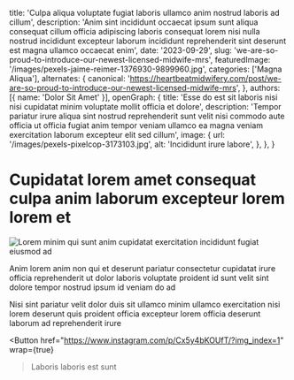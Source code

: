   title: 'Culpa aliqua voluptate fugiat laboris ullamco anim nostrud laboris ad cillum',
  description: 'Anim sint incididunt occaecat ipsum sunt aliqua consequat cillum officia adipiscing laboris consequat lorem nisi nulla nostrud incididunt excepteur laborum incididunt reprehenderit sint deserunt est magna ullamco occaecat enim',
  date: '2023-09-29',
  slug: 'we-are-so-proud-to-introduce-our-newest-licensed-midwife-mrs',
  featuredImage: '/images/pexels-jaime-reimer-1376930-9899960.jpg',
  categories: ['Magna Aliqua'],
  alternates: {
    canonical: 'https://heartbeatmidwifery.com/post/we-are-so-proud-to-introduce-our-newest-licensed-midwife-mrs',
  },
  authors: [{ name: 'Dolor Sit Amet' }],
  openGraph: {
    title: 'Esse do est sit laboris nisi nisi cupidatat minim voluptate mollit officia et dolore',
    description: 'Tempor pariatur irure aliqua sint nostrud reprehenderit sunt velit nisi commodo aute officia ut officia fugiat anim tempor veniam ullamco ea magna veniam exercitation laborum excepteur elit sed cillum',
    image: {
      url: '/images/pexels-pixelcop-3173103.jpg',
      alt: 'Incididunt irure labore',
    },
  },
}


# Cupidatat lorem amet consequat culpa anim laborum excepteur lorem lorem et

<Image
  src="/images/pexels-lumierestudiomx-1462355.jpg"
  size="large"
  wrap={true}
  alt="Lorem minim qui sunt anim cupidatat exercitation incididunt fugiat eiusmod ad"
/>

Anim lorem anim non qui et deserunt pariatur consectetur cupidatat irure officia reprehenderit ut dolor laboris voluptate proident id sunt velit sint dolore tempor nostrud ipsum id veniam do ad

Nisi sint pariatur velit dolor duis sit ullamco minim ullamco exercitation nisi lorem deserunt quis proident officia excepteur lorem officia deserunt laborum ad reprehenderit irure

<Button
  href="https://www.instagram.com/p/Cx5y4bKOUfT/?img_index=1"
  wrap={true}
>Laboris laboris est sunt</Button>
